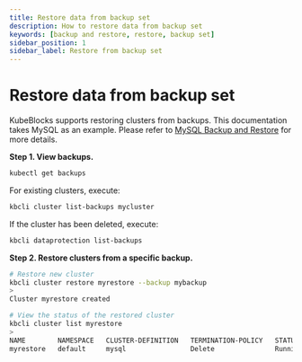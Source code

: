 ```yaml
---
title: Restore data from backup set
description: How to restore data from backup set
keywords: [backup and restore, restore, backup set]
sidebar_position: 1
sidebar_label: Restore from backup set
---
```



# Restore data from backup set

KubeBlocks supports restoring clusters from backups.  This documentation takes MySQL as an example. Please refer to [MySQL Backup and Restore](../../../../kubeblocks-for-mysql/05-backup-restore/05-restoring-from-full-backup) for more details.

**Step 1. View backups.**

<Tabs>

<TabItem value="kubectl" label="kubectl" default>

```bash
kubectl get backups
```

</TabItem>

<TabItem value="kbcli" label="kbcli">

For existing clusters, execute:

```bash
kbcli cluster list-backups mycluster
```

If the cluster has been deleted, execute:

```bash
kbcli dataprotection list-backups
```

</TabItem>

</Tabs>

**Step 2. Restore clusters from a specific backup.**

```bash
# Restore new cluster
kbcli cluster restore myrestore --backup mybackup
>
Cluster myrestore created

# View the status of the restored cluster
kbcli cluster list myrestore
>
NAME        NAMESPACE   CLUSTER-DEFINITION   TERMINATION-POLICY   STATUS     CREATED-TIME
myrestore   default     mysql                Delete               Running   May 26,2025 18:42 UTC+0800
```